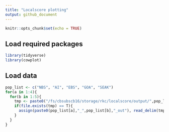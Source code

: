 ```yaml
---
title: "Localscore plotting"
output: github_document
---
```


```r
knitr::opts_chunk$set(echo = TRUE)
```

## Load required packages
```r
library(tidyverse)
library(cowplot)
```

## Load data
```r
pop_list <- c("NBS", "AI", "EBS", "GOA", "SEAK")
for(a in 1:4){
  for(b in 1:5){
    tmp <- paste0("/fs/cbsubscb16/storage/rkc/localscore/output/",pop_list[a],"-",pop_list[b],"_xi2.ls")
    if(file.exists(tmp) == T){
      assign(paste0(pop_list[a],"_",pop_list[b],"_out"), read_delim(tmp, col_names = F, delim = " "))
    }
  }
}
```


